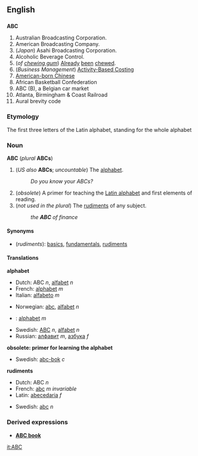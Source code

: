 ==English==
==={{Initialism}}===
'''ABC'''
#<!--DefA-->Australian Broadcasting Corporation.
#<!--DefB-->American Broadcasting Company.
#<!--DefC-->(''Japan'') Asahi Broadcasting Corporation.
#<!--DefD-->Alcoholic Beverage Control. 
#<!--DefE-->(''of [[chewing gum]]'') [[Already]] [[been]] [[chew]]ed.
#<!--DefF-->(''Business Management'') [[w:Activity-based costing|Activity-Based Costing]]
#<!--DefF-->[[w:American-born Chinese|American-born Chinese]]
#<!--DefG-->African Basketball Confederation
#<!--DefH-->ABC (B), a Belgian car market
#<!--DefI-->Atlanta, Birmingham & Coast Railroad
#<!--DefJ-->Aural brevity code

===Etymology===
The first three letters of the Latin alphabet, standing for the whole alphabet

===Noun===
'''ABC''' (''plural'' '''ABCs''')

#<!--DefG-->(''US also'' '''ABCs'''; ''uncountable'') The [[alphabet]].
#:''Do you know your ABCs?'' 
#<!--DefH-->(''obsolete'') A primer for teaching the [[Latin alphabet]] and first elements of reading. 
#<!--DefI-->(''not used in the plural'') The [[rudiment]]s of any subject.
#:''the '''ABC''' of finance''

====Synonyms====
*<!--DefI-->(''rudiments''): [[basic]]s, [[fundamental]]s, [[rudiment]]s

====Translations====

<!--DefG-->'''alphabet'''
{{top}}
<!--Put translations for languages from A to I here-->
*Dutch: ABC ''n'', [[alfabet]] ''n''
*French: [[alphabet]] ''m''
*Italian: [[alfabeto]] ''m''
{{mid}}
<!--Put translations for languages from J to Z here-->
*Norwegian: [[abc]], [[alfabet]] ''n''
* {{lt}}: [[alphabet#Lithuanian|alphabet]] ''m''
*Swedish: [[ABC#Swedish|ABC]] ''n'', [[alfabet]] ''n''
*Russian: [[ABC#Russian|алфавит]] ''m'', [[азбука]] ''f''
{{bottom}}

<!--DefH-->'''obsolete: primer for learning the alphabet'''
{{top}}
<!--Put translations for languages from A to I here-->
{{mid}}
<!--Put translations for languages from J to Z here-->
*Swedish: [[abc-bok]] ''c''
{{bottom}}

<!--DefI-->'''rudiments'''
{{top}}
<!--Put translations for languages from A to I here-->
*Dutch: ABC ''n''
*French: [[abc]] ''m invariable''
*Latin: [[abecedaria]] ''f''
{{mid}}
<!--Put translations for languages from J to Z here-->
*Swedish: [[abc]] ''n''
{{bottom}}

===Derived expressions===
*'''[[ABC book]]'''<!-- a primer. Shakespeare, ''King John, I-i'', as an "absey" book-->

[[it:ABC]]
